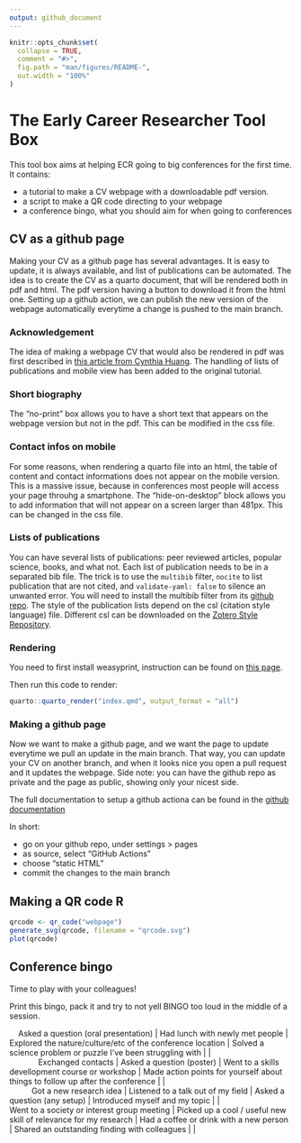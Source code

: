 ```yaml
---
output: github_document
---
```

```r
knitr::opts_chunk$set(
  collapse = TRUE,
  comment = "#>",
  fig.path = "man/figures/README-",
  out.width = "100%"
)
```

# The Early Career Researcher Tool Box

This tool box aims at helping ECR going to big conferences for the first time.
It contains:

- a tutorial to make a CV webpage with a downloadable pdf version.
- a script to make a QR code directing to your webpage
- a conference bingo, what you should aim for when going to conferences

## CV as a github page

Making your CV as a github page has several advantages.
It is easy to update, it is always available, and list of publications can be automated.
The idea is to create the CV as a quarto document, that will be rendered both in pdf and html.
The pdf version having a button to download it from the html one.
Setting up a github action, we can publish the new version of the webpage automatically everytime a change is pushed to the main branch.

### Acknowledgement

The idea of making a webpage CV that would also be rendered in pdf was first described in [this article from Cynthia Huang](https://www.cynthiahqy.com/posts/cv-html-pdf/).
The handling of lists of publications and mobile view has been added to the original tutorial.


### Short biography
The "no-print" box allows you to have a short text that appears on the webpage version but not in the pdf.
This can be modified in the css file.


### Contact infos on mobile
For some reasons, when rendering a quarto file into an html, the table of content and contact informations does not appear on the mobile version.
This is a massive issue, because in conferences most people will access your page throuhg a smartphone.
The "hide-on-desktop" block allows you to add information that will not appear on a screen larger than 481px.
This can be changed in the css file.


### Lists of publications
You can have several lists of publications: peer reviewed articles, popular science, books, and what not.
Each list of publication needs to be in a separated bib file.
The trick is to use the `multibib` filter, `nocite` to list publication that are not cited, and `validate-yaml: false` to silence an unwanted error.
You will need to install the multibib filter from its [github repo](https://github.com/pandoc-ext/multibib#readme).
The style of the publication lists depend on the csl (citation style language) file.
Different csl can be downloaded on the [Zotero Style Repository](https://www.zotero.org/styles).


### Rendering

You need to first install weasyprint, instruction can be found on [this page](https://doc.courtbouillon.org/weasyprint/stable/first_steps.html#installation).

Then run this code to render:

```r
quarto::quarto_render("index.qmd", output_format = "all")
```

### Making a github page

Now we want to make a github page, and we want the page to update everytime we pull an update in the main branch.
That way, you can update your CV on another branch, and when it looks nice you open a pull request and it updates the webpage.
Side note: you can have the github repo as private and the page as public, showing only your nicest side.

The full documentation to setup a github actiona can be found in the [github documentation](https://docs.github.com/en/pages/getting-started-with-github-pages/configuring-a-publishing-source-for-your-github-pages-site#publishing-with-a-custom-github-actions-workflow)

In short:

- go on your github repo, under settings > pages
- as source, select "GitHub Actions"
- choose "static HTML"
- commit the changes to the main branch


## Making a QR code R

```r
qrcode <- qr_code("webpage")
generate_svg(qrcode, filename = "qrcode.svg")
plot(qrcode)
```

## Conference bingo

Time to play with your colleagues!

Print this bingo, pack it and try to not yell BINGO too loud in the middle of a session.

|     Asked a question (oral presentation)    |                  Had lunch with newly met people                  | Explored the  nature/culture/etc of the conference location |          Solved a science problem or puzzle I've been struggling with          |   |
|              Exchanged contacts             |                     Asked a question (poster)                     |       Went to a skills devellopment course or workshop      | Made action points for yourself about things to follow up after the conference |   |
|           Got a new research idea           |                 Listened to a talk out of my field                |                 Asked a question (any setup)                |                         Introduced myself and my topic                         |   |
| Went to a society or interest group meeting | Picked up a cool / useful new skill of relevance for my research  |           Had a coffee or drink with a new person           |                  Shared an outstanding finding with colleagues                 |   |

